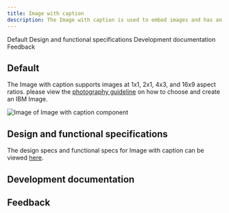```yaml
---
title: Image with caption
description: The Image with caption is used to embed images and has an optional caption. 
---
```



<ComponentDescription name="Image with caption" type="ui" />

<AnchorLinks>

<AnchorLink>Default</AnchorLink>
<AnchorLink>Design and functional specifications</AnchorLink>
<AnchorLink>Development documentation</AnchorLink>
<AnchorLink>Feedback</AnchorLink>

</AnchorLinks>

## Default
The Image with caption supports images at 1x1, 2x1, 4x3, and 16x9 aspect ratios. please view the <a href="https://www.ibm.com/design/language/photography/tips-and-techniques" target="_blank">photography guideline</a> on how to choose and create an IBM Image.

<Row>
<Column colMd={8} colLg={8}>

![Image of Image with caption component](../../images/component/image-with-caption/image-with-caption-default.jpg)

</Column>
</Row>


## Design and functional specifications

The design specs and functional specs for Image with caption can be viewed <a href="https://ibm.box.com/s/mclmewshqcme7g6gykepok78rm882a0j" target="_blank">here</a>.

## Development documentation

<ComponentStatus name="Image with caption" type="ui" />

## Feedback

<ComponentFeedback />
